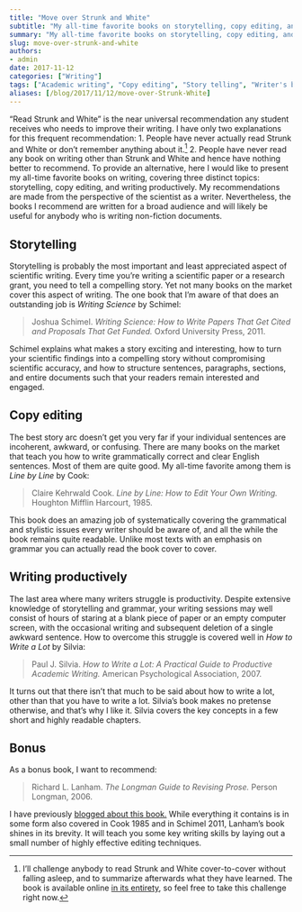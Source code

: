 ```yaml
---
title: "Move over Strunk and White"
subtitle: "My all-time favorite books on storytelling, copy editing, and writing productively."
summary: "My all-time favorite books on storytelling, copy editing, and writing productively."
slug: move-over-strunk-and-white
authors:
- admin
date: 2017-11-12
categories: ["Writing"]
tags: ["Academic writing", "Copy editing", "Story telling", "Writer's block"]
aliases: [/blog/2017/11/12/move-over-Strunk-White]
---
```


"Read Strunk and White" is the near universal recommendation any student receives who needs to improve their writing. I have only two explanations for this frequent recommendation: 1. People have never actually read Strunk and White or don't remember anything about it.[^1] 2. People have never read any book on writing other than Strunk and White and hence have nothing better to recommend. To provide an alternative, here I would like to present my all-time favorite books on writing, covering three distinct topics: storytelling, copy editing, and writing productively. My recommendations are made from the perspective of the scientist as a writer. Nevertheless, the books I recommend are written for a broad audience and will likely be useful for anybody who is writing non-fiction documents.

[^1]: I'll challenge anybody to read Strunk and White cover-to-cover without falling asleep, and to summarize afterwards what they have learned. The book is available online [in its entirety](http://www.jlakes.org/ch/web/The-elements-of-style.pdf), so feel free to take this challenge right now.

## Storytelling

Storytelling is probably the most important and least appreciated aspect of scientific writing. Every time you're writing a scientific paper or a research grant, you need to tell a compelling story. Yet not many books on the market cover this aspect of writing. The one book that I'm aware of that does an outstanding job is *Writing Science* by Schimel:

> Joshua Schimel. *Writing Science: How to Write Papers That Get Cited and Proposals That Get Funded.* Oxford University Press, 2011.

Schimel explains what makes a story exciting and interesting, how to turn your scientific findings into a compelling story without compromising scientific accuracy, and how to structure sentences, paragraphs, sections, and entire documents such that your readers remain interested and engaged.

## Copy editing

The best story arc doesn't get you very far if your individual sentences are incoherent, awkward, or confusing. There are many books on the market that teach you how to write grammatically correct and clear English sentences. Most of them are quite good. My all-time favorite among them is *Line by Line* by Cook:

> Claire Kehrwald Cook. *Line by Line: How to Edit Your Own Writing.* Houghton Mifflin Harcourt, 1985.

This book does an amazing job of systematically covering the grammatical and stylistic issues every writer should be aware of, and all the while the book remains quite readable. Unlike most texts with an emphasis on grammar you can actually read the book cover to cover.

## Writing productively

The last area where many writers struggle is productivity. Despite extensive knowledge of storytelling and grammar, your writing sessions may well consist of hours of staring at a blank piece of paper or an empty computer screen, with the occasional writing and subsequent deletion of a single awkward sentence. How to overcome this struggle is covered well in *How to Write a Lot* by Silvia:

> Paul J. Silvia. *How to Write a Lot: A Practical Guide to Productive Academic Writing.* American Psychological Association, 2007.

It turns out that there isn't that much to be said about how to write a lot, other than that you have to write a lot. Silvia's book makes no pretense otherwise, and that's why I like it. Silvia covers the key concepts in a few short and highly readable chapters.

## Bonus

As a bonus book, I want to recommend:

> Richard L. Lanham. *The Longman Guide to Revising Prose.* Person Longman, 2006.

I have previously [blogged about this book.](/blog/2015/8/26/avoiding-the-official-style) While everything it contains is in some form also covered in Cook 1985 and in Schimel 2011, Lanham's book shines in its brevity. It will teach you some key writing skills by laying out a small number of highly effective editing techniques.


